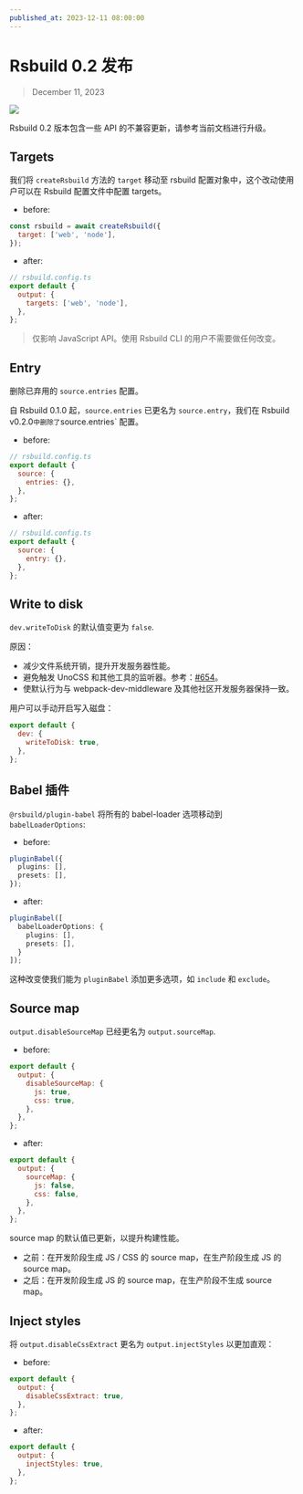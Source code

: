 ```yaml
---
published_at: 2023-12-11 08:00:00
---
```


# Rsbuild 0.2 发布

> December 11, 2023

![](https://assets.rspack.dev/rsbuild/rsbuild-banner-v0-2.png)

Rsbuild 0.2 版本包含一些 API 的不兼容更新，请参考当前文档进行升级。

## Targets

我们将 `createRsbuild` 方法的 `target` 移动至 rsbuild 配置对象中，这个改动使用户可以在 Rsbuild 配置文件中配置 targets。

- before:

```js
const rsbuild = await createRsbuild({
  target: ['web', 'node'],
});
```

- after:

```js
// rsbuild.config.ts
export default {
  output: {
    targets: ['web', 'node'],
  },
};
```

> 仅影响 JavaScript API。使用 Rsbuild CLI 的用户不需要做任何改变。

## Entry

删除已弃用的 `source.entries` 配置。

自 Rsbuild 0.1.0 起，`source.entries` 已更名为 `source.entry`，我们在 Rsbuild v0.2.0`中删除了`source.entries` 配置。

- before:

```js
// rsbuild.config.ts
export default {
  source: {
    entries: {},
  },
};
```

- after:

```js
// rsbuild.config.ts
export default {
  source: {
    entry: {},
  },
};
```

## Write to disk

`dev.writeToDisk` 的默认值变更为 `false`.

原因：

- 减少文件系统开销，提升开发服务器性能。
- 避免触发 UnoCSS 和其他工具的监听器。参考：[#654](https://github.com/web-infra-dev/rsbuild/issues/654)。
- 使默认行为与 webpack-dev-middleware 及其他社区开发服务器保持一致。

用户可以手动开启写入磁盘：

```js
export default {
  dev: {
    writeToDisk: true,
  },
};
```

## Babel 插件

`@rsbuild/plugin-babel` 将所有的 babel-loader 选项移动到 `babelLoaderOptions`:

- before:

```ts
pluginBabel({
  plugins: [],
  presets: [],
});
```

- after:

```ts
pluginBabel([
  babelLoaderOptions: {
    plugins: [],
    presets: [],
  }
]);
```

这种改变使我们能为 `pluginBabel` 添加更多选项，如 `include` 和 `exclude`。

## Source map

`output.disableSourceMap` 已经更名为 `output.sourceMap`.

- before:

```js
export default {
  output: {
    disableSourceMap: {
      js: true,
      css: true,
    },
  },
};
```

- after:

```js
export default {
  output: {
    sourceMap: {
      js: false,
      css: false,
    },
  },
};
```

source map 的默认值已更新，以提升构建性能。

- 之前：在开发阶段生成 JS / CSS 的 source map，在生产阶段生成 JS 的 source map。
- 之后：在开发阶段生成 JS 的 source map，在生产阶段不生成 source map。

## Inject styles

将 `output.disableCssExtract` 更名为 `output.injectStyles` 以更加直观：

- before:

```js
export default {
  output: {
    disableCssExtract: true,
  },
};
```

- after:

```js
export default {
  output: {
    injectStyles: true,
  },
};
```
